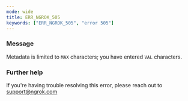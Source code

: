 ```yaml
---
mode: wide
title: ERR_NGROK_505
keywords: ["ERR_NGROK_505", "error 505"]
---
```


### Message

Metadata is limited to `MAX` characters; you have entered `VAL` characters.

### Further help

If you're having trouble resolving this error, please reach out to [support@ngrok.com](mailto:support@ngrok.com?subject=Help%20with%20ERR_NGROK_505)
